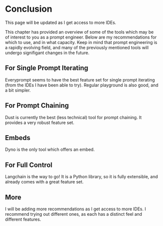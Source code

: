 
# Conclusion

This page will be updated as I get access to more IDEs.

This chapter has provided an overview of some of the tools which may be of interest to
you as a prompt engineer. Below are my recommendations for which to use, and in
what capacity. Keep in mind that prompt engineering is a rapidly evolving field, and
many of the previously mentioned tools will undergo signifigant changes in the future.

## For Single Prompt Iterating

Everyprompt seems to have the best feature set for single prompt iterating (from the IDEs I have been able to try). Regular playground is also good, and a bit simpler.

## For Prompt Chaining

Dust is currently the best (less technical) tool for prompt chaining. It provides a very
robust feature set.

## Embeds

Dyno is the only tool which offers an embed.

## For Full Control

Langchain is the way to go! It is a Python library, so it is fully extensible,
and already comes with a great feature set.

## More

I will be adding more recommendations as I get access to more IDEs. I recommend
trying out different ones, as each has a distinct feel and different features.
